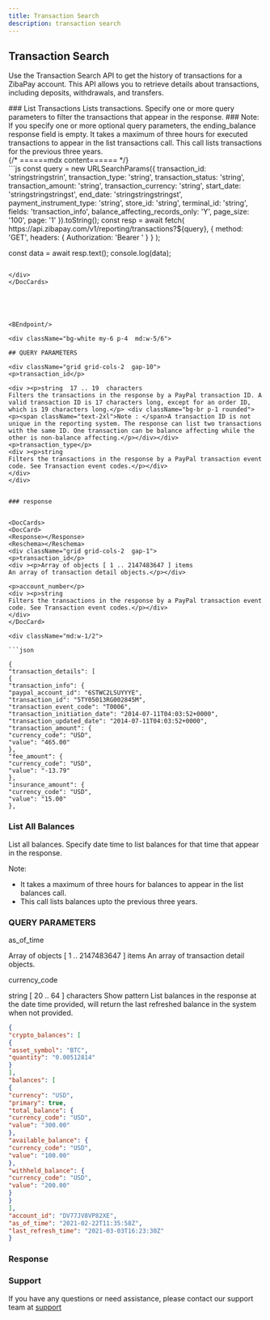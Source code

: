 ```yaml
---
title: Transaction Search
description: transaction search
---
```



## Transaction Search

Use the Transaction Search API to get the history of transactions for a ZibaPay account. This API allows you to retrieve details about transactions, including deposits, withdrawals, and transfers.

<DocCards>
<div>
<DocCard>
### List Transactions
<Endpoint/>
Lists transactions. Specify one or more query parameters to filter the transactions that appear in the response.
</DocCard>
<DocCard bgColor='#EEEDF4'>
### Note:
If you specify one or more optional query parameters, the ending_balance response field is empty.
It takes a maximum of three hours for executed transactions to appear in the list transactions call.
This call lists transactions for the previous three years.
</DocCard>
</div>
{/* ======mdx content====== */}

<div className="md:w-1/2">
```js
const query = new URLSearchParams({ 
  transaction_id: 'stringstringstrin',
  transaction_type: 'string', 
  transaction_status: 'string', 
  transaction_amount: 'string',
  transaction_currency: 'string', 
  start_date: 'stringstringstringst',  
  end_date: 'stringstringstringst',  
  payment_instrument_type: 'string',
  store_id: 'string',
  terminal_id: 'string', 
  fields: 'transaction_info',
  balance_affecting_records_only: 'Y', 
  page_size: '100', 
  page: '1'
}).toString();
const resp = await fetch(
https://api.zibapay.com/v1/reporting/transactions?${query},
{
method: 'GET',
headers: {
Authorization: 'Bearer <YOUR_TOKEN_HERE>'
}
}
);

const data = await resp.text();
console.log(data);
```

</div>
</DocCards>





<BEndpoint/>

<div className="bg-white my-6 p-4  md:w-5/6">

## QUERY PARAMETERS

<div className="grid grid-cols-2  gap-10">
<p>transaction_id</p>

<div ><p>string  17 .. 19  characters
Filters the transactions in the response by a PayPal transaction ID. A valid transaction ID is 17 characters long, except for an order ID, which is 19 characters long.</p> <div className="bg-br p-1 rounded"><p><span className="text-2xl">Note : </span>A transaction ID is not unique in the reporting system. The response can list two transactions with the same ID. One transaction can be balance affecting while the other is non-balance affecting.</p></div></div>
<p>transaction_type</p>
<div ><p>string
Filters the transactions in the response by a PayPal transaction event code. See Transaction event codes.</p></div>
</div>
</div>


### response


<DocCards>
<DocCard>
<Response></Response>
<Reschema></Reschema>
<div className="grid grid-cols-2  gap-1">
<p>transaction_id</p>
<div ><p>Array of objects [ 1 .. 2147483647 ] items
An array of transaction detail objects.</p></div>

<p>account_number</p>
<div ><p>string
Filters the transactions in the response by a PayPal transaction event code. See Transaction event codes.</p></div>
</div>
</DocCard>

<div className="md:w-1/2">

```json

{
"transaction_details": [
{
"transaction_info": {
"paypal_account_id": "6STWC2LSUYYYE",
"transaction_id": "5TY05013RG002845M",
"transaction_event_code": "T0006",
"transaction_initiation_date": "2014-07-11T04:03:52+0000",
"transaction_updated_date": "2014-07-11T04:03:52+0000",
"transaction_amount": {
"currency_code": "USD",
"value": "465.00"
},
"fee_amount": {
"currency_code": "USD",
"value": "-13.79"
},
"insurance_amount": {
"currency_code": "USD",
"value": "15.00"
},

```


</div>
</DocCards>


### List All Balances

<DocCards>
<DocCard>
<Endpoint></Endpoint>

 List all balances. Specify date time to list balances for that time that appear in the response.

 <div className="bg-br p-2">
 
 Note: 
- It takes a maximum of three hours for balances to appear in the list balances call.
- This call lists balances upto the previous three years.
 </div>


 ### QUERY PARAMETERS

<div className="grid grid-cols-2  gap-1">
<p>as_of_time</p>
<div ><p>Array of objects [ 1 .. 2147483647 ] items
An array of transaction detail objects.</p></div>

<p>currency_code</p>
<div ><p>string [ 20 .. 64 ] characters Show pattern
List balances in the response at the date time provided, will return the last refreshed balance in the system when not provided.</p></div>
</div>
</DocCard>

<div className="w-1/2">

```json
{
"crypto_balances": [
{
"asset_symbol": "BTC",
"quantity": "0.00512814"
}
],
"balances": [
{
"currency": "USD",
"primary": true,
"total_balance": {
"currency_code": "USD",
"value": "300.00"
},
"available_balance": {
"currency_code": "USD",
"value": "100.00"
},
"withheld_balance": {
"currency_code": "USD",
"value": "200.00"
}
}
],
"account_id": "DV77JV8VP82XE",
"as_of_time": "2021-02-22T11:35:58Z",
"last_refresh_time": "2021-03-03T16:23:30Z"
}

```


</div>
</DocCards>

### Response

<Response></Response>

<Reschema></Reschema>
### Support

If you have any questions or need assistance, please contact our support team 
at <a href="/help-center" target="blank">support</a>


<DocsFooter/>
